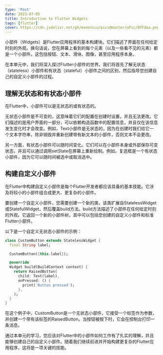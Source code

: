 ```yaml
---
type: 'Post'
date: 2023-07-05
title: Introduction to Flutter Widgets
tags: [flutter]
cover: https://cdn.jsdelivr.net/gh/manonicu/pics@master/uPic/DYFdaa.png
---
```


小部件（Widgets）是Flutter应用程序的基本构建块。它们描述了界面在任何给定时刻的外观。换句话说，您在屏幕上看到的每个元素（以及一些看不见的元素）都是一个小部件。这包括按钮、文本、滑块、图像，甚至应用程序本身。

在本单元中，我们将深入探讨Flutter小部件的世界。我们将首先了解无状态（stateless）小部件和有状态（stateful）小部件之间的区别，然后指导您创建自己的自定义小部件的过程。

## 理解无状态和有状态小部件

在Flutter中，小部件可以是无状态的或有状态的。

无状态小部件是不可变的，这意味着它们的配置在创建时设置，并且无法更改。它们描述的是用户界面的一部分，可以依赖构造函数中的配置信息，并且仅在该信息发生变化时才会改变。例如，Text小部件是无状态的，因为在创建时我们给它一个文本字符串，除非销毁并重新创建带有新文本的小部件，否则文本不会更改。

另一方面，有状态小部件可以随时间变化。它们可以在小部件本身或外部保存可变状态，并且可以通过调用setState在屏幕上重新绘制。例如，复选框是一个有状态小部件，因为它可以随时间被选中或取消选中。

## 构建自定义小部件

在Flutter中构建自定义小部件是每个Flutter开发者都应该具备的基本技能。它涉及将较小的小部件组合成更大、更复杂的小部件。

要创建一个自定义小部件，您需要创建一个新的类，该类扩展自StatelessWidget或StatefulWidget，然后覆盖build方法。build方法描述了小部件在任何给定时刻的外观。它返回一个新的小部件树，其中可以包括您创建的自定义小部件和标准Flutter小部件。

以下是一个自定义无状态小部件的示例：

```dart
class CustomButton extends StatelessWidget {
  final String label;

  CustomButton({this.label});

  @override
  Widget build(BuildContext context) {
    return RaisedButton(
      child: Text(label),
      onPressed: () {
        print('Button pressed');
      },
    );
  }
}
```

在这个例子中，CustomButton是一个无状态小部件，它接受一个标签作为参数，并创建一个带有该标签的RaisedButton。当按钮被按下时，它会在控制台打印一条消息。

通过本单元的学习，您应该对Flutter中的小部件如何工作有了扎实的理解，并且能够创建自己的自定义小部件。随着我们继续前进并开始构建更复杂的Flutter应用程序，这将是一项关键的技能。
